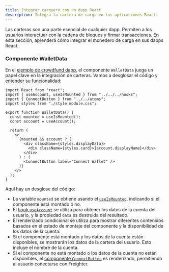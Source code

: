 ```yaml
---
title: Integrar carguero con un dapp React
description: Integra la cartera de carga en tus aplicaciones React.
---
```


Las carteras son una parte esencial de cualquier dapp. Permiten a los usuarios interactuar con la cadena de bloques y firmar transacciones. En esta sección, aprenderá cómo integrar el monedero de carga en sus dapps React.

### Componente WalletData

En el [ejemplo de crowdfund dapp](https://github.com/stellar/soroban-example-dapp), el componente `WalletData` juega un papel clave en la integración de carteras. Vamos a desglosar el código y entender su funcionalidad:

```tsx title="/components/moleculres/wallet-data/index.tsx"
import React from "react";
import { useAccount, useIsMounted } from "../../../hooks";
import { ConnectButton } from "../../atoms";
import styles from "./style.module.css";

export function WalletData() {
  const mounted = useIsMounted();
  const account = useAccount();

  return (
    <>
      {mounted && account ? (
        <div className={styles.displayData}>
          <div className={styles.card}>{account.displayName}</div>
        </div>
      ) : (
        <ConnectButton label="Connect Wallet" />
      )}
    </>
  );
}
```

Aquí hay un desglose del código:

- La variable `mounted` se obtiene usando el [`useIsMounted`](https://github.com/stellar/soroban-example-dapp/blob/main/hooks/useIsMounted.ts), indicando si el componente está montado o no.
- El [hook `useAccount`](https://github.com/stellar/soroban-example-dapp/blob/main/hooks/useAccount.ts) se utiliza para obtener los datos de la cuenta del usuario, y la propiedad `data` es destruida del resultado.
- El renderizado condicional se utiliza para mostrar diferentes contenidos basados en el estado de montaje del componente y la disponibilidad de los datos de la cuenta.
- Si el componente está montado y los datos de la cuenta están disponibles, se mostrarán los datos de la cartera del usuario. Esto incluye el nombre de la cuenta.
- Si el componente no está montado o los datos de la cuenta no están disponibles, el [componente `ConnectButton`](https://github.com/stellar/soroban-example-dapp/blob/main/components/atoms/connect-button/index.tsx) es renderizado, permitiendo al usuario conectarse con Freighter.
